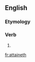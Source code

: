 ==English==

===Etymology===
{{suffix|attain|eth|lang=en}}

===Verb===
{{head|en|verb form}}

# {{en-archaic third-person singular of|attain}}

[[fr:attaineth]]